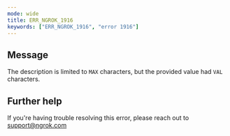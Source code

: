 ```yaml
---
mode: wide
title: ERR_NGROK_1916
keywords: ["ERR_NGROK_1916", "error 1916"]
---
```


## Message

The description is limited to `MAX` characters, but the provided value had `VAL` characters.

## Further help

If you're having trouble resolving this error, please reach out to [support@ngrok.com](mailto:support@ngrok.com?subject=Help%20with%20ERR_NGROK_1916)
